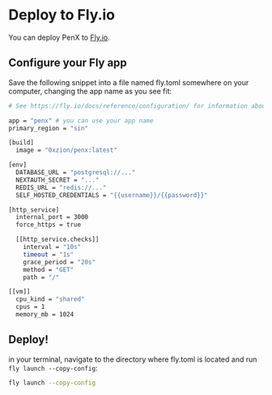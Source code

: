 # Deploy to Fly.io

You can deploy PenX to [Fly.io](https://fly.io).

## Configure your Fly app

Save the following snippet into a file named fly.toml somewhere on your computer, changing the app name as you see fit:

```bash
# See https://fly.io/docs/reference/configuration/ for information about how to use this file.

app = "penx" # you can use your app name
primary_region = "sin"

[build]
  image = "0xzion/penx:latest"

[env]
  DATABASE_URL = "postgresql://..."
  NEXTAUTH_SECRET = "..."
  REDIS_URL = "redis://..."
  SELF_HOSTED_CREDENTIALS = "{{username}}/{{password}}"

[http_service]
  internal_port = 3000
  force_https = true

  [[http_service.checks]]
    interval = "10s"
    timeout = "1s"
    grace_period = "20s"
    method = "GET"
    path = "/"

[[vm]]
  cpu_kind = "shared"
  cpus = 1
  memory_mb = 1024
```

## Deploy!

in your terminal, navigate to the directory where fly.toml is located and run `fly launch --copy-config`:

```bash
fly launch --copy-config
```
